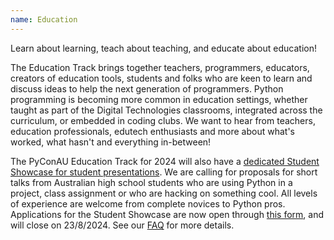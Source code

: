 ```yaml
---
name: Education
---
```


Learn about learning, teach about teaching, and educate about education!

The Education Track brings together teachers, programmers, educators, creators of education tools, students and folks who are keen to learn and discuss ideas to help the next generation of programmers. Python programming is becoming more common in education settings, whether taught as part of the Digital Technologies classrooms, integrated across the curriculum, or embedded in coding clubs. We want to hear from teachers, education professionals, edutech enthusiasts and more about what's worked, what hasn't and everything in-between!

The PyConAU Education Track for 2024 will also have a <a href="https://forms.gle/ekWgno6mAEh4z8fG7">dedicated Student Showcase for student presentations</a>. We are calling for proposals for short talks from Australian high school students who are using Python in a project, class assignment or who are hacking on something cool. All levels of experience are welcome from complete novices to Python pros. Applications for the Student Showcase are now open through <a href="https://forms.gle/ekWgno6mAEh4z8fG7">this form</a>, and will close on 23/8/2024. See our <a href="https://docs.google.com/document/d/1BQ0o56vIUaUrHoPtSgVI-8L7kXzV6YQhM4vLp0OzkBI/edit?usp=sharing">FAQ</a> for more details.

